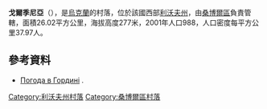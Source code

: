 {{coord|49|32|13|N|23|23|12|E|scale:100000|display=title}}

'''戈爾季尼亞'''（{{lang-uk|Гординя}}），是[[烏克蘭|烏克蘭]]的村落，位於該國西部[[利沃夫州|利沃夫州]]，由[[桑博爾區|桑博爾區]]負責管轄，面積26.02平方公里，海拔高度277米，2001年人口988，人口密度每平方公里37.97人。

==參考資料==
* [http://sinoptik.ua/%D0%BF%D0%BE%D0%B3%D0%BE%D0%B4%D0%B0-%D0%B3%D0%BE%D1%80%D0%B4%D1%8B%D0%BD%D1%8F Погода в Гордині] {{Wayback|url=http://sinoptik.ua/%D0%BF%D0%BE%D0%B3%D0%BE%D0%B4%D0%B0-%D0%B3%D0%BE%D1%80%D0%B4%D1%8B%D0%BD%D1%8F |date=20121224123413 }}.

{{DEFAULTSORT:Гординя}}
[[Category:利沃夫州村落|Category:利沃夫州村落]]
[[Category:桑博爾區村落|Category:桑博爾區村落]]


{{Lviv-geo-stub}}